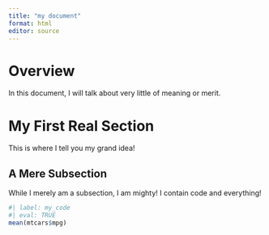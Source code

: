 ```yaml
---
title: "my document"
format: html
editor: source
---
```


# Overview

In this document, I will talk about very little of meaning or merit.

# My First Real Section

This is where I tell you my grand idea!

## A Mere Subsection

While I merely am a subsection, I am mighty!
I contain code and everything!

```r
#| label: my_code
#| eval: TRUE
mean(mtcars$mpg)
```
